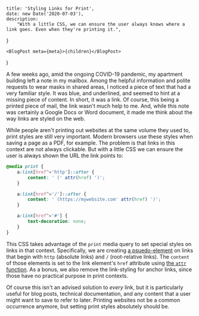 
	title: 'Styling Links for Print',
	date: new Date('2020-07-03'),
	description:
		"With a little CSS, we can ensure the user always knows where a link goes. Even when they're printing it.",
}

	<BlogPost meta={meta}>{children}</BlogPost>
)

A few weeks ago, amid the ongoing COVID-19 pandemic, my apartment building left a note in my mailbox. Among the helpful information and polite requests to wear masks in shared areas, I noticed a piece of text that had a very familiar style. It was blue, and underlined, and seemed to hint at a missing piece of content. In short, it was a link. Of course, this being a printed piece of mail, the link wasn't much help to me. And, while this note was certainly a Google Docs or Word document, it made me think about the way links are styled on the web.

While people aren't printing out websites at the same volume they used to, print styles are still very important. Modern browsers use these styles when saving a page as a PDF, for example. The problem is that links in this context are not always clickable. But with a little CSS we can ensure the user is always shown the URL the link points to:

```css
@media print {
	a:link[href^='http']::after {
		content: ' (' attr(href) ')';
	}

	a:link[href^='/']::after {
		content: ' (https://mywebsite.com' attr(href) ')';
	}

	a:link[href^='#'] {
		text-decoration: none;
	}
}
```

This CSS takes advantage of the `print` media query to set special styles on links in that context. Specifically, we are creating [a psuedo-element](https://developer.mozilla.org/en-US/docs/Web/CSS/Pseudo-elements) on links that begin with `http` (absolute links) and `/` (root-relative links). The `content` of those elements is set to the link element's `href` attribute using [the `attr` function](https://developer.mozilla.org/en-US/docs/Web/CSS/attr). As a bonus, we also remove the link-styling for anchor links, since those have no practical purpose in print contexts.

Of course this isn't an advised solution to _every_ link, but it is particularly useful for blog posts, technical documentation, and any content that a user might want to save to refer to later. Printing websites not be a common occurrence anymore, but setting print styles absolutely should be.
